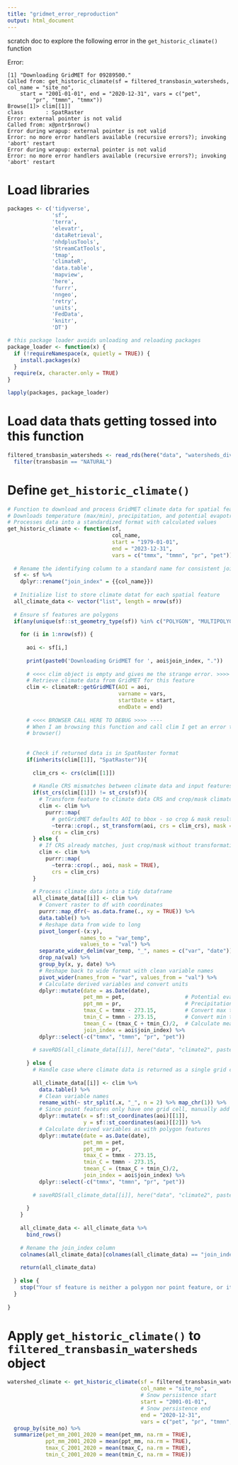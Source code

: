 ```yaml
---
title: "gridmet_error_reproduction"
output: html_document
---
```


scratch doc to explore the following error in the `get_historic_climate()` function

Error:
```
[1] "Downloading GridMET for 09289500."
Called from: get_historic_climate(sf = filtered_transbasin_watersheds, col_name = "site_no", 
    start = "2001-01-01", end = "2020-12-31", vars = c("pet", 
        "pr", "tmmn", "tmmx"))
Browse[1]> clim[[1]]
class       : SpatRaster 
Error: external pointer is not valid
Called from: x@pntr$nrow()
Error during wrapup: external pointer is not valid
Error: no more error handlers available (recursive errors?); invoking 'abort' restart
Error during wrapup: external pointer is not valid
Error: no more error handlers available (recursive errors?); invoking 'abort' restart
```

# Load libraries
```r
packages <- c('tidyverse',
              'sf',
              'terra',
              'elevatr', 
              'dataRetrieval',
              'nhdplusTools',
              'StreamCatTools',
              'tmap',
              'climateR',
              'data.table',
              'mapview',
              'here',
              'furrr',
              'nngeo',
              'retry',
              'units',
              'FedData',
              'knitr',
              'DT')

# this package loader avoids unloading and reloading packages 
package_loader <- function(x) {
  if (!requireNamespace(x, quietly = TRUE)) {
    install.packages(x)
  }
  require(x, character.only = TRUE)
}

lapply(packages, package_loader)
```

# Load data thats getting tossed into this function
```r
filtered_transbasin_watersheds <- read_rds(here("data", "watersheds_div.RDS")) %>% 
  filter(transbasin == "NATURAL")
```

# Define `get_historic_climate()` 
```r
# Function to download and process GridMET climate data for spatial features
# Downloads temperature (max/min), precipitation, and potential evapotranspiration
# Processes data into a standardized format with calculated values
get_historic_climate <- function(sf,
                                 col_name,
                                 start = "1979-01-01",
                                 end = "2023-12-31",
                                 vars = c("tmmx", "tmmn", "pr", "pet")) {
  
  # Rename the identifying column to a standard name for consistent joining
  sf <- sf %>%
    dplyr::rename("join_index" = {{col_name}})
  
  # Initialize list to store climate datat for each spatial feature
  all_climate_data <- vector("list", length = nrow(sf))
  
  # Ensure sf features are polygons
  if(any(unique(sf::st_geometry_type(sf)) %in% c("POLYGON", "MULTIPOLYGON"))){
    
    for (i in 1:nrow(sf)) {
      
      aoi <- sf[i,]
      
      print(paste0('Downloading GridMET for ', aoi$join_index, "."))
      
      # <<<< clim object is empty and gives me the strange error. >>>>
      # Retrieve climate data from GridMET for this feature
      clim <- climateR::getGridMET(AOI = aoi,
                                   varname = vars,
                                   startDate = start,
                                   endDate = end)
      
      # <<<< BROWSER CALL HERE TO DEBUG >>>> ----
      # When I am browsing this function and call clim I get an error thrown
      # browser()
      
      
      # Check if returned data is in SpatRaster format
      if(inherits(clim[[1]], "SpatRaster")){
        
        clim_crs <- crs(clim[[1]])
        
        # Handle CRS mismatches between climate data and input features
        if(st_crs(clim[[1]]) != st_crs(sf)){
          # Transform feature to climate data CRS and crop/mask climate data to feature boundary
          clim <- clim %>%
            purrr::map(
              # getGridMET defaults AOI to bbox - so crop & mask results to actual feature boundary
              ~terra::crop(., st_transform(aoi, crs = clim_crs), mask = TRUE),
              crs = clim_crs)
        } else {
          # If CRS already matches, just crop/mask without transformation
          clim <- clim %>%
            purrr::map(
              ~terra::crop(., aoi, mask = TRUE),
              crs = clim_crs)
        }
        
        # Process climate data into a tidy dataframe
        all_climate_data[[i]] <- clim %>%
          # Convert raster to df with coordinates
          purrr::map_dfr(~ as.data.frame(., xy = TRUE)) %>%
          data.table() %>%
          # Reshape data from wide to long
          pivot_longer(-(x:y),
                       names_to = "var_temp",
                       values_to = "val") %>%
          separate_wider_delim(var_temp, "_", names = c("var", "date")) %>% # Split variable name from date
          drop_na(val) %>%
          group_by(x, y, date) %>%
          # Reshape back to wide format with clean variable names
          pivot_wider(names_from = "var", values_from = "val") %>%
          # Calculate derived variables and convert units
          dplyr::mutate(date = as.Date(date),
                        pet_mm = pet,                   # Potential evapotranspiration (mm)
                        ppt_mm = pr,                    # Precipitation (mm)
                        tmax_C = tmmx - 273.15,         # Convert max temp from Kelvin to Celsius
                        tmin_C = tmmn - 273.15,         # Convert min temp from Kelvin to Celsius
                        tmean_C = (tmax_C + tmin_C)/2,  # Calculate mean temperature
                        join_index = aoi$join_index) %>%
          dplyr::select(-c("tmmx", "tmmn", "pr", "pet"))
        
        # saveRDS(all_climate_data[[i]], here("data", "climate2", paste0(aoi$state, "_", aoi$join_index, ".RDS")))
        
      } else {
        # Handle case where climate data is returned as a single grid cell (point data)
        
        all_climate_data[[i]] <- clim %>%
          data.table() %>%
          # Clean variable names
          rename_with(~ str_split(.x, "_", n = 2) %>% map_chr(1)) %>%
          # Since point features only have one grid cell, manually add coordinates
          dplyr::mutate(x = sf::st_coordinates(aoi)[[1]],
                        y = sf::st_coordinates(aoi)[[2]]) %>%
          # Calculate derived variables as with polygon features
          dplyr::mutate(date = as.Date(date),
                        pet_mm = pet,
                        ppt_mm = pr,
                        tmax_C = tmmx - 273.15,
                        tmin_C = tmmn - 273.15,
                        tmean_C = (tmax_C + tmin_C)/2,
                        join_index = aoi$join_index) %>%
          dplyr::select(-c("tmmx", "tmmn", "pr", "pet"))
        
        # saveRDS(all_climate_data[[i]], here("data", "climate2", paste0(aoi$state, "_", aoi$join_index, ".RDS")))
        
      }
    }
    
    all_climate_data <- all_climate_data %>%
      bind_rows()
    
    # Rename the join_index column
    colnames(all_climate_data)[colnames(all_climate_data) == "join_index"] <- {{col_name}}
    
    return(all_climate_data)
    
  } else {
    stop("Your sf feature is neither a polygon nor point feature, or it needs to be made valid.")
  }
  
}
```

# Apply `get_historic_climate()` to `filtered_transbasin_watersheds` object
```r
watershed_climate <- get_historic_climate(sf = filtered_transbasin_watersheds,
                                          col_name = "site_no", 
                                          # Snow persistence start
                                          start = "2001-01-01",
                                          # Snow persistence end
                                          end = "2020-12-31",
                                          vars = c("pet", "pr", "tmmn", "tmmx")) %>%
  group_by(site_no) %>% 
  summarize(pet_mm_2001_2020 = mean(pet_mm, na.rm = TRUE),
            ppt_mm_2001_2020 = mean(ppt_mm, na.rm = TRUE), 
            tmax_C_2001_2020 = mean(tmax_C, na.rm = TRUE), 
            tmin_C_2001_2020 = mean(tmin_C, na.rm = TRUE))
```

